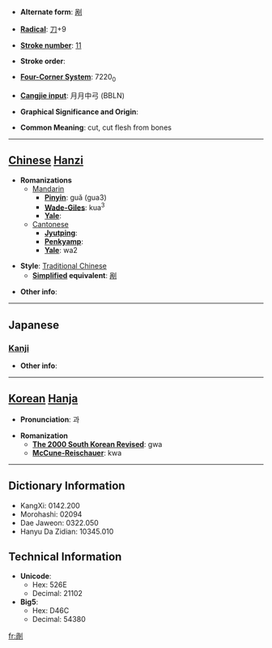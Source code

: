 * '''Alternate form''': [[剐]]

* '''[[Wiktionary:Chinese radical index| Radical]]''': [[Wiktionary:Chinese radical index 刀|刀]]+9

* '''[[Wiktionary:Chinese total strokes index|Stroke number]]''': [[Wiktionary:Chinese total strokes index 11|11]]

* '''Stroke order''': 

* '''[[Wiktionary:Chinese four corner index|Four-Corner System]]''': 7220<sub>0</sub>

* '''[[Wiktionary:Chinese Cangjie index|Cangjie input]]''': 月月中弓 (BBLN)

* '''Graphical Significance and Origin''': 

* '''Common Meaning''': cut, cut flesh from bones

----

== [[Chinese]] [[Hanzi]] ==

* '''Romanizations'''
** [[Mandarin]]
*** '''[[Pinyin]]''': guǎ (gua3)
*** '''[[Wade-Giles]]''': kua<sup>3</sup>
*** '''[[Yale]]''': 
**[[Cantonese]]
***'''[[Jyutping]]''':
***'''[[Penkyamp]]''': 
***'''[[Yale]]''': wa2

* '''Style''': [[Traditional Chinese]] 
** '''[[Simplified Chinese|Simplified]] equivalent''': [[剐]]

* '''Other info''': 

----

==Japanese==
===[[Kanji]]===
{{kanji|on readings=[[か]] (ka), [[け]] (ke)
|kun readings=[[さく]] (saku)
}}

* '''Other info''':  

----

== [[Korean]] [[Hanja]] ==

* '''Pronunciation''': 과

* '''Romanization'''
** '''[[The 2000 South Korean Revised Romanization|The 2000 South Korean Revised]]''': gwa
** '''[[McCune-Reischauer]]''': kwa

----

== Dictionary Information ==

* KangXi: 0142.200
* Morohashi: 02094
* Dae Jaweon: 0322.050
* Hanyu Da Zidian: 10345.010

== Technical Information ==

* '''Unicode''':
** Hex: 526E
** Decimal: 21102
* '''Big5''':
** Hex: D46C
** Decimal: 54380

[[fr:剮]]